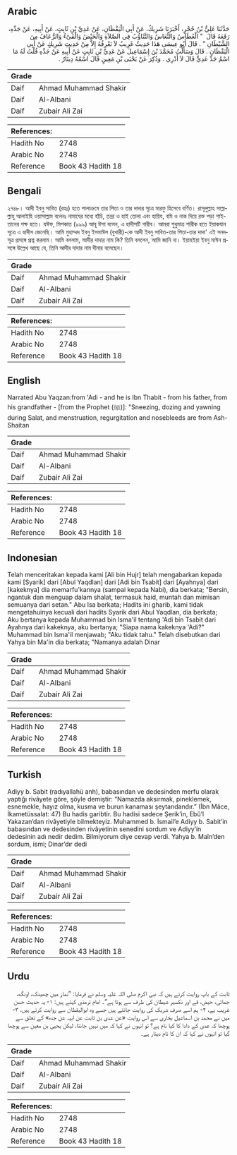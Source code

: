 ## Arabic

<div dir="rtl" lang="ar" style={{fontSize:'larger',backgroundColor:'#f8f9fa',padding:20}}>حَدَّثَنَا عَلِيُّ بْنُ حُجْرٍ، أَخْبَرَنَا شَرِيكٌ، عَنْ أَبِي الْيَقْظَانِ، عَنْ عَدِيِّ بْنِ ثَابِتٍ، عَنْ أَبِيهِ، عَنْ جَدِّهِ، رَفَعَهُ قَالَ ‏ "‏ الْعُطَاسُ وَالنُّعَاسُ وَالتَّثَاؤُبُ فِي الصَّلاَةِ وَالْحَيْضُ وَالْقَىْءُ وَالرُّعَافُ مِنَ الشَّيْطَانِ ‏"‏ ‏.‏ قَالَ أَبُو عِيسَى هَذَا حَدِيثٌ غَرِيبٌ لاَ نَعْرِفُهُ إِلاَّ مِنْ حَدِيثِ شَرِيكٍ عَنْ أَبِي الْيَقْظَانِ ‏.‏ قَالَ وَسَأَلْتُ مُحَمَّدَ بْنَ إِسْمَاعِيلَ عَنْ عَدِيِّ بْنِ ثَابِتٍ عَنْ أَبِيهِ عَنْ جَدِّهِ قُلْتُ لَهُ مَا اسْمُ جَدِّ عَدِيٍّ قَالَ لاَ أَدْرِي ‏.‏ وَذُكِرَ عَنْ يَحْيَى بْنِ مَعِينٍ قَالَ اسْمُهُ دِينَارٌ ‏.‏</div><div style={{backgroundColor:'#f8f9fa',padding:20, marginBottom: 10}}><table>
      <thead>
        <tr>
          <th>Grade</th>
          <th></th>
        </tr>
      </thead>
      <tbody>
<tr><td>Daif</td><td>Ahmad Muhammad Shakir</td></tr><tr><td>Daif</td><td>Al-Albani</td></tr><tr><td>Daif</td><td>Zubair Ali Zai</td></tr></tbody></table><table>
        <thead>
          <tr>
            <th>References:</th>
            <th></th>
          </tr>
        </thead>
        <tbody><tr><td>Hadith No</td><td>2748</td></tr><tr><td>Arabic No</td><td>2748</td></tr><tr><td>Reference</td><td>Book 43 Hadith 18</td></tr></tbody></table></div>

## Bengali

<div dir="ltr" lang="bn" style={{fontSize:'larger',backgroundColor:'#f8f9fa',padding:20}}>২৭৪৮। আদী ইবনু সাবিত (রহঃ) হতে পালাক্রমে তার পিতা ও তার দাদার সূত্রে মারফু হিসেবে বর্ণিত। রাসূলুল্লাহ সাল্লাল্লাহু আলাইহি ওয়াসাল্লাম বলেনঃ নামাযের মধ্যে হাঁচি, তন্দ্রা ও হাই তোলা এবং হায়িয, বমি ও নাক দিয়ে রক্ত পড়া শাইতানের পক্ষ হতে। যঈফ, মিশকাত (৯৯৯) আবূ ঈসা বলেন, এ হাদীসটি গারীব। আমরা শুধুমাত্র শারীক হতে ইয়াকযান সূত্রে এ হাদীস জেনেছি। আমি মুহাম্মদ ইবনু ইসমাঈল (বুখারী)-কে আদী ইবনু সাবিত-তার পিতা-তার দাদা' এই সনদসূত্র প্রসঙ্গে প্রশ্ন করলাম। আমি বললাম, আদীর দাদার নাম কি? তিনি বললেন, আমি জানি না। ইয়াহইয়া ইবনু মাঈন প্রসঙ্গে উল্লেখ আছে যে, তিনি আদীর দাদার নাম দীনার বলেছেন।</div><div style={{backgroundColor:'#f8f9fa',padding:20, marginBottom: 10}}><table>
      <thead>
        <tr>
          <th>Grade</th>
          <th></th>
        </tr>
      </thead>
      <tbody>
<tr><td>Daif</td><td>Ahmad Muhammad Shakir</td></tr><tr><td>Daif</td><td>Al-Albani</td></tr><tr><td>Daif</td><td>Zubair Ali Zai</td></tr></tbody></table><table>
        <thead>
          <tr>
            <th>References:</th>
            <th></th>
          </tr>
        </thead>
        <tbody><tr><td>Hadith No</td><td>2748</td></tr><tr><td>Arabic No</td><td>2748</td></tr><tr><td>Reference</td><td>Book 43 Hadith 18</td></tr></tbody></table></div>

## English

<div dir="ltr" lang="en" style={{fontSize:'larger',backgroundColor:'#f8f9fa',padding:20}}>Narrated Abu Yaqzan:from 'Adi - and he is Ibn Thabit - from his father, from his grandfather - [from the Prophet (ﷺ)]: "Sneezing, dozing and yawning during Salat, and menstruation, regurgitation and nosebleeds are from Ash-Shaitan</div><div style={{backgroundColor:'#f8f9fa',padding:20, marginBottom: 10}}><table>
      <thead>
        <tr>
          <th>Grade</th>
          <th></th>
        </tr>
      </thead>
      <tbody>
<tr><td>Daif</td><td>Ahmad Muhammad Shakir</td></tr><tr><td>Daif</td><td>Al-Albani</td></tr><tr><td>Daif</td><td>Zubair Ali Zai</td></tr></tbody></table><table>
        <thead>
          <tr>
            <th>References:</th>
            <th></th>
          </tr>
        </thead>
        <tbody><tr><td>Hadith No</td><td>2748</td></tr><tr><td>Arabic No</td><td>2748</td></tr><tr><td>Reference</td><td>Book 43 Hadith 18</td></tr></tbody></table></div>

## Indonesian

<div dir="ltr" lang="id" style={{fontSize:'larger',backgroundColor:'#f8f9fa',padding:20}}>Telah menceritakan kepada kami [Ali bin Hujr] telah mengabarkan kepada kami [Syarik] dari [Abul Yaqdlan] dari [Adi bin Tsabit] dari [Ayahnya] dari [kakeknya] dia memarfu'kannya (sampai kepada Nabi), dia berkata; "Bersin, ngantuk dan menguap dalam shalat, termasuk haid, muntah dan mimisan semuanya dari setan." Abu Isa berkata; Hadits ini gharib, kami tidak mengetahuinya kecuali dari hadits Syarik dari Abul Yaqdlan, dia berkata; Aku bertanya kepada Muhammad bin Isma'il tentang 'Adi bin Tsabit dari Ayahnya dari kakeknya, aku bertanya; "Siapa nama kakeknya 'Adi?" Muhammad bin Isma'il menjawab; "Aku tidak tahu." Telah disebutkan dari Yahya bin Ma'in dia berkata; "Namanya adalah Dinar</div><div style={{backgroundColor:'#f8f9fa',padding:20, marginBottom: 10}}><table>
      <thead>
        <tr>
          <th>Grade</th>
          <th></th>
        </tr>
      </thead>
      <tbody>
<tr><td>Daif</td><td>Ahmad Muhammad Shakir</td></tr><tr><td>Daif</td><td>Al-Albani</td></tr><tr><td>Daif</td><td>Zubair Ali Zai</td></tr></tbody></table><table>
        <thead>
          <tr>
            <th>References:</th>
            <th></th>
          </tr>
        </thead>
        <tbody><tr><td>Hadith No</td><td>2748</td></tr><tr><td>Arabic No</td><td>2748</td></tr><tr><td>Reference</td><td>Book 43 Hadith 18</td></tr></tbody></table></div>

## Turkish

<div dir="ltr" lang="tr" style={{fontSize:'larger',backgroundColor:'#f8f9fa',padding:20}}>Adiyy b. Sabit (radıyallahü anh), babasından ve dedesinden merfu olarak yaptığı rivâyete göre, şöyle demiştir: “Namazda aksırmak, pineklemek, esnemekle, hayız olma, kusma ve burun kanaması şeytandandır.” (İbn Mâce, İkametüssalat: 47) Bu hadis garibtir. Bu hadisi sadece Şerik’in, Ebû’l Yakazan’dan rivâyetiyle bilmekteyiz. Muhammed b. İsmail’e Adiyy b. Sabit’in babasından ve dedesinden rivâyetinin senedini sordum ve Adiyy’in dedesinin adı nedir dedim. Bilmiyorum diye cevap verdi. Yahya b. Maîn’den sordum, ismi; Dinar’dır dedi</div><div style={{backgroundColor:'#f8f9fa',padding:20, marginBottom: 10}}><table>
      <thead>
        <tr>
          <th>Grade</th>
          <th></th>
        </tr>
      </thead>
      <tbody>
<tr><td>Daif</td><td>Ahmad Muhammad Shakir</td></tr><tr><td>Daif</td><td>Al-Albani</td></tr><tr><td>Daif</td><td>Zubair Ali Zai</td></tr></tbody></table><table>
        <thead>
          <tr>
            <th>References:</th>
            <th></th>
          </tr>
        </thead>
        <tbody><tr><td>Hadith No</td><td>2748</td></tr><tr><td>Arabic No</td><td>2748</td></tr><tr><td>Reference</td><td>Book 43 Hadith 18</td></tr></tbody></table></div>

## Urdu

<div dir="rtl" lang="ur" style={{fontSize:'larger',backgroundColor:'#f8f9fa',padding:20}}>ثابت کے باپ روایت کرتے ہیں کہ نبی اکرم صلی اللہ علیہ وسلم نے فرمایا: ”نماز میں چھینک، اونگھ، جمائی، حیض، قے اور نکسیر شیطان کی طرف سے ہوتا ہے“۔ امام ترمذی کہتے ہیں: ۱- یہ حدیث حسن غریب ہے، ۲- ہم اسے صرف شریک کی روایت جانتے ہیں جسے وہ ابوالیقظان سے روایت کرتے ہیں، ۳- میں نے محمد بن اسماعیل بخاری سے اس روایت «عن عدی بن ثابت عن ابیہ عن جدہ» کے تعلق سے پوچھا کہ عدی کے دادا کا کیا نام ہے؟ تو انہوں نے کہا کہ میں نہیں جانتا، لیکن یحییٰ بن معین سے پوچھا گیا تو انہوں نے کہا کہ ان کا نام دینار ہے۔</div><div style={{backgroundColor:'#f8f9fa',padding:20, marginBottom: 10}}><table>
      <thead>
        <tr>
          <th>Grade</th>
          <th></th>
        </tr>
      </thead>
      <tbody>
<tr><td>Daif</td><td>Ahmad Muhammad Shakir</td></tr><tr><td>Daif</td><td>Al-Albani</td></tr><tr><td>Daif</td><td>Zubair Ali Zai</td></tr></tbody></table><table>
        <thead>
          <tr>
            <th>References:</th>
            <th></th>
          </tr>
        </thead>
        <tbody><tr><td>Hadith No</td><td>2748</td></tr><tr><td>Arabic No</td><td>2748</td></tr><tr><td>Reference</td><td>Book 43 Hadith 18</td></tr></tbody></table></div>